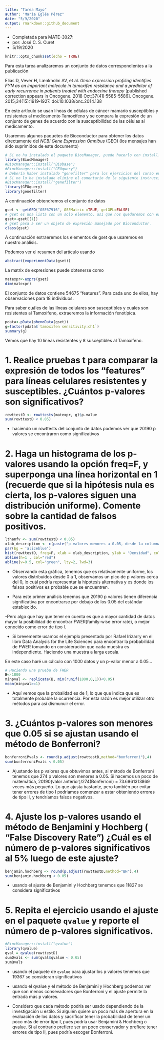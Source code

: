 ```yaml
---
title: "Tarea Mayo"
author: "María Eglée Pérez"
date: "5/9/2020"
output: rmarkdown::github_document
---
```


- Completada para MATE-3027:
- por: José C. S. Curet
- 5/19/2020

```r
knitr::opts_chunk$set(echo = TRUE)
```

Para esta tarea analizaremos un conjunto de datos correspondientes a la publicación

Elias D, Vever H, Lænkholm AV, et al. _Gene expression profiling identifies FYN as an important molecule in tamoxifen resistance and a predictor of early recurrence in patients treated with endocrine therapy_ [published correction appears in Oncogene. 2018 Oct;37(41):5585-5586]. Oncogene. 2015;34(15):1919‐1927. doi:10.1038/onc.2014.138

En este artículo se usan líneas de células de cáncer mamario susceptibles y resistentes al medicamento Tamoxifeno y se compara la expresión de un conjunto de genes de acuerdo con la susceptibilidad de las células al medicamento.

Usaremos algunos paquetes de Bioconductor para obtener los datos directamente del _NCBI Gene Expression Omnibus_ (GEO) (los mensajes han sido suprimidos de este documento)

```r
# Si no ha instalado el paquete BiocManager, puede hacerlo con install.packages("BiocManager")
library(BiocManager)
#BiocManager::install("Biobase")
#BiocManager::install("GEOquery")
# Debería haber instalado "genefilter" para los ejercicios del curso en edX. 
# Si no lo ha instalado elimine el comentario de la siguiente instruccion
#BiocManager::install("genefilter")
library(GEOquery)
library(genefilter)
```

A continuación obtendremos el conjunto de datos 

```r
gset <- getGEO("GSE67916", GSEMatrix =TRUE, getGPL=FALSE)
# gset es una lista con un solo elemento, así que nos quedaremos con ese elemento
gset<-gset[[1]]
# gset pasa a ser un objeto de expresión manejado por Bioconductor.
class(gset)
```

A continuación extraeremos los elementos de gset que usaremos en nuestro análisis.

Podemos ver el resumen del artículo usando 

```r
abstract(experimentData(gset))
```

La matrix de expresiones puede obtenerse como
```r
matexpr<-exprs(gset)
dim(matexpr)
```
El conjunto de datos contiene 54675 "features". Para cada uno de ellos, hay observaciones para 18 individuos.

Para saber cuáles de las líneas celulares son susceptibles y cuales son resistentes al Tamoxifeno, extraeremos la información fenotípica.

```r
pdata<-pData(phenoData(gset))
g=factor(pdata$`tamoxifen sensitivity:ch1`)
summary(g)

```

Vemos que hay 10 líneas resistentes y 8 susceptibles al Tamoxifeno.


# 1. Realice pruebas t para comparar la expresión de todos los "features" para líneas celulares resistentes y susceptibles. ¿Cuántos p-valores son significativos?


```r
rowttestD <- rowttests(matexpr, g)$p.value
sum(rowttestD < 0.05)
```

- haciendo un rowttests del conjunto de datos podemos ver que 20190 p valores se encontraron como significativos


# 2. Haga un histograma de los p-valores usando la opción freq=F, y superponga una línea horizontal en 1 (recuerde que si la hipótesis nula es cierta, los p-valores siguen una distribución uniforme). Comente sobre la cantidad de falsos positivos.

```r
lthanfv <- sum(rowttestD < 0.05)
xlab_description <- c(paste("p-valores menores a 0.05, desde la columna vertical a la iszquierda\n  con un total de = " , lthanfv , sep=""))
par(bg = 'aliceblue')
hist(rowttestD, freq=F, xlab = xlab_description, ylab = "Densidad", col = "lightblue", border = "cadetblue", main = "Histograma de Pruebas T")
abline(h=1 , col="red")
abline(v=0.5, col="green", lty=2, lwd=3)
```

- Observando esta gráfica, tenemos que es relativamente uniforme, los valores distribuidos desde 0 a 1, observamos un pico de p valores cerca del 0, lo cuál podría representar la hipotesis alternativa y es donde los falsos positivos es probable que se encuentren.

- Para este primer análisis tenemos que 20190  p valores tienen diferencia significativa por encontrarse por debajo de los 0.05 del estándar establecido.

-Pero algo que hay que tener en cuenta es que a mayor cantidad de datos mayor la posibilidad de encontrar FWER(family-wise error rate), o mejor conocido como error de tipo I.

- Si brevemente usamos el ejemplo presentado por Rafael Irizarry en el libro Data Analysis for the Life Sciences para encontrar la probabilidad de FWER tomando en consideración que cada muestra es independiente. Haciendo una muestra a larga escala.

En este caso haré un cálculo con 1000 datos y un p-valor menor a 0.05...

```r
# Haciendo una prueba de FWER
B<-1000
minpval <- replicate(B, min(runif(1000,0,1))<0.05)
mean(minpval>=1)
```

- Aquí vemos que la probalidad es de 1, lo que que indica que es totalmente probable la ocurrencia. Por esta razón es mejor utilizar otro métodos para así dismunuir el error.


# 3. ¿Cuántos p-valores son menores que 0.05 si se ajustan usando el método de Bonferroni?

```r
bonferroniPvals <- round(p.adjust(rowttestD,method="bonferroni"),4)
sum(bonferroniPvals < 0.05)
```

- Ajustando los p valores que obtuvimos antes, al método de Bonferroni tenemos que 274 p valores son menores a 0.05. Si hacemos un poco de matemática,  20190(valor anterior)/274(Bonferroni) = 73.6861313869 veces más pequeño. Lo que ajusta bastante, pero también por evitar tener errores de tipo I podriamos comenzar a estar obteniendo errores de tipo II, y tendríamos falsos negativos.


# 4. Ajuste los p-valores usando el método de Benjamini y Hochberg ( "False Discovery Rate") ¿Cuál es el número de p-valores significativos al 5% luego de este ajuste?

```r
benjamin.hochberg <- round(p.adjust(rowttestD,method="BH"),4)
sum(benjamin.hochberg < 0.05)
```

- usando el ajuste de Benjamini y Hochberg tenemos que 11827 se considera significativos

# 5. Repita el ejercicio usando el ajuste en el paquete `qvalue` y reporte el número de p-valores significativos.

```r
#BiocManager::install("qvalue")
library(qvalue)
qval = qvalue(rowttestD)
sumQvals <- sum(qval$qvalue < 0.05)
sumQvals
```

- usando el paquete de `qvalue` para ajustar los p valores tenemos que 19367 se consideran significativos

- usando el qvalue y el método de Benjamini y Hochberg podemos ver que son menos consevadores que Bonferroni y el ajuste permite la entrada más p valores.

- Considero que cada método podría ser usado dependiendo de la investigación u estilo. Si alguién quiere un poco más de apertura en la evaluación de los datos y sacrificar tener la probabilidad de tener un poco más de error tipo I, pues podría usar Benjamini & Hochberg o qvalue. Si al contrario prefiere ser un poco conservador y prefiere tener errores de tipo II, pues podría escoger Bonferroni.


